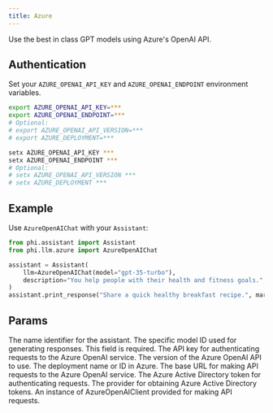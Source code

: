 ```yaml
---
title: Azure
---
```


Use the best in class GPT models using Azure's OpenAI API.

## Authentication

Set your `AZURE_OPENAI_API_KEY` and `AZURE_OPENAI_ENDPOINT` environment variables.

<CodeGroup>

```bash Mac
export AZURE_OPENAI_API_KEY=***
export AZURE_OPENAI_ENDPOINT=***
# Optional:
# export AZURE_OPENAI_API_VERSION=***
# export AZURE_DEPLOYMENT=***
```

```bash Windows
setx AZURE_OPENAI_API_KEY ***
setx AZURE_OPENAI_ENDPOINT ***
# Optional:
# setx AZURE_OPENAI_API_VERSION ***
# setx AZURE_DEPLOYMENT ***
```

</CodeGroup>

## Example

Use `AzureOpenAIChat` with your `Assistant`:

<CodeGroup>

```python assistant.py
from phi.assistant import Assistant
from phi.llm.azure import AzureOpenAIChat

assistant = Assistant(
    llm=AzureOpenAIChat(model="gpt-35-turbo"),
    description="You help people with their health and fitness goals.",
)
assistant.print_response("Share a quick healthy breakfast recipe.", markdown=True)
```

</CodeGroup>

## Params

<ResponseField name="name" type="str" default="AzureOpenAIChat">
  The name identifier for the assistant.
</ResponseField>
<ResponseField name="model" type="str" required="true">
  The specific model ID used for generating responses. This field is required.
</ResponseField>
<ResponseField name="api_key" type="str">
  The API key for authenticating requests to the Azure OpenAI service.
</ResponseField>
<ResponseField name="api_version" type="str" default="2023-12-01-preview">
  The version of the Azure OpenAI API to use.
</ResponseField>
<ResponseField name="azure_deployment" type="str">
  The deployment name or ID in Azure.
</ResponseField>
<ResponseField name="base_url" type="str">
  The base URL for making API requests to the Azure OpenAI service.
</ResponseField>
<ResponseField name="azure_ad_token" type="str">
  The Azure Active Directory token for authenticating requests.
</ResponseField>
<ResponseField name="azure_ad_token_provider" type="str">
  The provider for obtaining Azure Active Directory tokens.
</ResponseField>
<ResponseField name="openai_client" type="AzureOpenAIClient">
  An instance of AzureOpenAIClient provided for making API requests.
</ResponseField>
